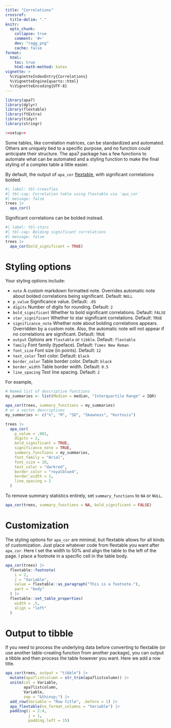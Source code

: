 ```yaml
---
title: "Correlations"
crossref: 
  title-delim: "."
knitr:
  opts_chunk: 
    collapse: true
    comment: '#>'
    dev: "ragg_png"
    cache: false
format: 
  html:
    toc: true
    html-math-method: katex
vignette: >
  %\VignetteIndexEntry{Correlations}
  %\VignetteEngine{quarto::html}
  %\VignetteEncoding{UTF-8}
---
```


```r
library(apa7)
library(dplyr)
library(flextable)
library(ftExtra)
library(tidyr)
library(stringr)
```

```r
<<setup>>
```

Some tables, like correlation matrices, can be standardized and automated. Others are uniquely tied to a specific purpose, and no function could anticipate their structure. The apa7 package has a few functions to automate what can be automated and a styling function to make the final styling of a complex table a little easier.

By default, the output of `apa_cor` [flextable](https://davidgohel.github.io/flextable/), with significant correlations bolded.

```r
#| label: tbl-treesflex
#| tbl-cap: Correlation table using flextable via `apa_cor`
#| message: false
trees |> 
  apa_cor()
```

Significant correlations can be bolded instead.

```r
#| label: tbl-stars
#| tbl-cap: Bolding significant correlations
#| message: false
trees |> 
  apa_cor(bold_significant = TRUE)
```




# Styling options

Your styling options include:

* `note` A custom markdown formatted note. Overrides automatic note about bolded correlations being significant. Default: `NULL`
* `p_value` Significance value. Default: `.05`
* `digits` Number of digits for rounding. Default: `2`
* `bold_significant` Whether to bold significant correlations. Default:  `FALSE`
* `star_significant` Whether to star significant correlations. Default: `TRUE`
* `significance_note` Whether note about bolding correlations appears. Overridden by a custom note. Also, the automatic note will not appear if no correlations are significant. Default:  `TRUE`
* `output` Options are `flextable` or `tibble`. Default: `flextable`
* `family` Font family (typeface). Default: `Times New Roman`
* `font_size` Font size (in points). Default: `12`
* `text_color` Text color. Default: `black`
* `border_color` Table border color. Default: `black`
* `border_width` Table border width. Default: `0.5`
* `line_spacing` Text line spacing. Default: `2`


For example, 

```r
# Named list of descriptive functions
my_summaries <- list(Median = median, "Interquartile Range" = IQR)

apa_cor(trees, summary_functions = my_summaries)
# or a vector descriptives
my_summaries <- c("n", "M", "SD", "Skewness", "Kurtosis")

trees |>
  apa_cor(
    p_value = .001,
    digits = 2,
    bold_significant = TRUE,
    significance_note = TRUE,
    summary_functions = my_summaries,
    font_family = "Arial",
    font_size = 10,
    text_color = "darkred",
    border_color = "royalblue4",
    border_width = 1,
    line_spacing = 2
  )
```

To remove summary statistics entirely, set `summary_functions` to `NA` or `NULL`.

```r
apa_cor(trees, summary_functions = NA, bold_significant = FALSE)
```

# Customization

The styling options for `apa_cor` are minimal, but flextable allows for all kinds of customization. Just place whatever code from flextable you want after `apa_cor`. Here I set the width to 50% and align the table to the left of the page. I place a footnote in a specific cell in the table body.


```r
apa_cor(trees) |>
  flextable::footnote(
    i = 2,
    j = "Variable",
    value = flextable::as_paragraph("This is a footnote."),
    part = "body"
  ) |>
  flextable::set_table_properties(
    width = .5,
    align = "left"
  )

```

# Output to tibble

If you need to process the underlying data before converting to flextable (or use another table-creating function from another package), you can output a tibble and then process the table however you want. Here we add a row title.

```r
apa_cor(trees, output = "tibble") |>
  mutate(apa7listcolumn = str_trim(apa7listcolumn)) |>
  unite(col = Variable, 
        apa7listcolumn, 
        Variable, 
        sep = "&thinsp;") |>
  add_row(Variable = "Row title", .before = 1) |>
  apa_flextable(no_format_columns = "Variable") |>
  padding(i = 2:4,
          j = 1,
          padding.left = 15) 
```

